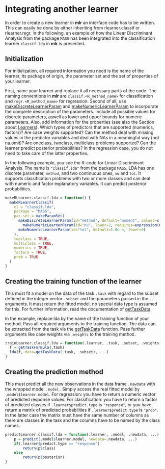 Integrating another learner
===========================

In order to create a new learner in **mlr** an interface code has to be written. This can
easily be done by either inheriting from rlearner.classif or rlearner.regr. In the following, 
an example of how the Linear Discriminant Analysis from the package ``MASS`` has been 
integrated into the classification learner ``classif.lda`` in **mlr** is presented.

Initialization
--------------

For initialization, all required information you need is the name of the learner, its package 
of origin, the parameter set and the set of properties of your learner.

First, name your learner and replace it all necessary parts of the code. The naming conventions 
in **mlr** are ``classif.<R_method_name>`` for classification and ``regr.<R_method_name>`` for 
regression. Second of all, use [makeDiscreteLearnerParam](http://www.statistik.tu-dortmund.de/~bischl/rdocs/ParamHelpers/html/LearnerParam.html) and [makeNumericLearnerParam](http://www.statistik.tu-dortmund.de/~bischl/rdocs/ParamHelpers/html/LearnerParam.html) to incorporate 
the complete description of the parameters. Include all possible values for discrete parameters, aswell 
as lower and upper bounds for numeric parameters. Also, add information for the properties (see also 
the Section about [Learners](learner.md)). Which types of predictors that are supported (numerics, factors)? 
Are case weights supported? Can the method deal with missing values in the predictor variables and deal with 
NAs in a meaningful way (not na.omit)? Are oneclass, twoclass, multiclass problems supported? Can the 
learner predict posterior probabilities? In the regression case, you do not need to take care of the 
latter properties.

In the following example, you see the R-code for Linear Discriminant Analysis. The name is 
``"classif.lda"`` from the package ``MASS``. LDA has one discrete parameter, ``method``, and two 
continuous ones, ``nu`` and ``tol``. It supports classification problems with two or more classes and 
can deal with numeric and factor explanatory variables. It can predict posterior probabilities.

```r
makeRLearner.classif.lda = function() {
  makeRLearnerClassif(
    cl = "classif.lda",
    package = "MASS",
    par.set = makeParamSet(
  	  makeDiscreteLearnerParam(id="method", default="moment", values=c("moment", "mle", "mve", "t")),
  		makeNumericLearnerParam(id="nu", lower=2, requires=expression(method=="t")),
      makeNumericLearnerParam(id="tol", default=1.0e-4, lower=0)
    ), 
    twoclass = TRUE, 
    multiclass = TRUE, 
    numerics = TRUE, 
    factors = TRUE, 
    prob = TRUE
  )
}
```

Creating the training function of the learner
---------------------------------------------

This must fit a model on the data of the task ``.task`` with regard to the subset defined in the 
integer vector ``.subset`` and the parameters passed in the ``...`` arguments. It must return the 
fitted model, no special data type is assumed for this. For further information, read the 
documentation of [getTaskData](http://berndbischl.github.io/mlr/man/getTaskData.html).

In the example, replace lda by the name of the training function of your method. Pass all 
required arguments to the training function. The data can be extracted from the task via the 
[getTaskData](http://berndbischl.github.io/mlr/man/getTaskData.html) function. Pass further arguments like case weights via ``.weights`` to the training method.

```r
trainLearner.classif.lda = function(.learner, .task, .subset, .weights,  ...) {
  f = getTaskFormula(.task)
  lda(f, data=getTaskData(.task, .subset), ...)
}
```

Creating the prediction method 
------------------------------

This must predict all the new observations in the data frame ``.newdata`` with the wrapped model ``.model.`` 
Simply access the real fitted model by ``.model$learner.model``. For regression: you have to return a 
numeric vector of predicted response values. For classification: you have to return a factor of predicted
classes if ``.learner$predict.type`` is ``"response"``, or you have return a matrix of predicted probabilities if
``.learner$predict.type`` is ``"prob"``. In the latter case the matrix must have the same number of columns as there
are classes in the task and the columns have to be named by the class names.

```r
predictLearner.classif.lda = function(.learner, .model, .newdata, ...) {
	p = predict(.model$learner.model, newdata=.newdata, ...)
	if(.learner$predict.type == "response")
		return(p$class)
	else
		return(p$posterior)
}
``` 



